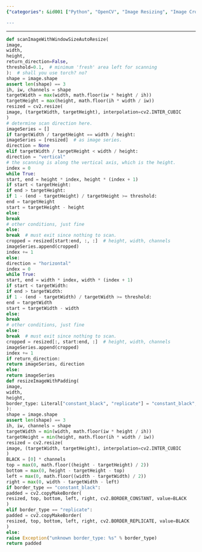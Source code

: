 ```yaml
---
{"categories": &id001 ["Python", "OpenCV", "Image Resizing", "Image Cropping", "Target Size", "Conditions", "Processing"], "category": "Image Processing", "date": "2022-09-18 11:44:45", "description": "This Python code uses OpenCV to resize and crop images according to specified conditions, ultimately processing them into smaller versions.", "tags": *id001, "title": "image resize, image padding, image scanning"}

---
```


------
```python
def scanImageWithWindowSizeAutoResize(
image,
width,
height,
return_direction=False,
threshold=0.1,  # minimum 'fresh' area left for scanning
):  # shall you use torch? no?
shape = image.shape
assert len(shape) == 3
ih, iw, channels = shape
targetWidth = max(width, math.floor(iw * height / ih))
targetHeight = max(height, math.floor(ih * width / iw))
resized = cv2.resize(
image, (targetWidth, targetHeight), interpolation=cv2.INTER_CUBIC
)
# determine scan direction here.
imageSeries = []
if targetWidth / targetHeight == width / height:
imageSeries = [resized]  # as image series.
direction = None
elif targetWidth / targetHeight < width / height:
direction = "vertical"
# the scanning is along the vertical axis, which is the height.
index = 0
while True:
start, end = height * index, height * (index + 1)
if start < targetHeight:
if end > targetHeight:
if 1 - (end - targetHeight) / targetHeight >= threshold:
end = targetHeight
start = targetHeight - height
else:
break
# other conditions, just fine
else:
break  # must exit since nothing to scan.
cropped = resized[start:end, :, :]  # height, width, channels
imageSeries.append(cropped)
index += 1
else:
direction = "horizontal"
index = 0
while True:
start, end = width * index, width * (index + 1)
if start < targetWidth:
if end > targetWidth:
if 1 - (end - targetWidth) / targetWidth >= threshold:
end = targetWidth
start = targetWidth - width
else:
break
# other conditions, just fine
else:
break  # must exit since nothing to scan.
cropped = resized[:, start:end, :]  # height, width, channels
imageSeries.append(cropped)
index += 1
if return_direction:
return imageSeries, direction
else:
return imageSeries
def resizeImageWithPadding(
image,
width,
height,
border_type: Literal["constant_black", "replicate"] = "constant_black",
):
shape = image.shape
assert len(shape) == 3
ih, iw, channels = shape
targetWidth = min(width, math.floor(iw * height / ih))
targetHeight = min(height, math.floor(ih * width / iw))
resized = cv2.resize(
image, (targetWidth, targetHeight), interpolation=cv2.INTER_CUBIC
)
BLACK = [0] * channels
top = max(0, math.floor((height - targetHeight) / 2))
bottom = max(0, height - targetHeight - top)
left = max(0, math.floor((width - targetWidth) / 2))
right = max(0, width - targetWidth - left)
if border_type == "constant_black":
padded = cv2.copyMakeBorder(
resized, top, bottom, left, right, cv2.BORDER_CONSTANT, value=BLACK
)
elif border_type == "replicate":
padded = cv2.copyMakeBorder(
resized, top, bottom, left, right, cv2.BORDER_REPLICATE, value=BLACK
)
else:
raise Exception("unknown border_type: %s" % border_type)
return padded

```

